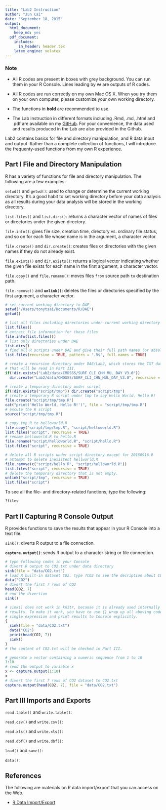 ```yaml
---
title: "Lab2 Instruction"
author: "Jun Cai"
date: "September 18, 2015"
output:
  html_document:
    keep_md: yes
  pdf_document:
    includes:
      in_header: header.tex
    latex_engine: xelatex
---
```


### Note

- All R codes are present in boxes with grey background. You can run them in your R Console. Lines leading by `##` are outputs of R codes.

- All R codes are run correctly on my own Mac OS X. When you try them on your own computer, please customize your own working directory.

- The functions in **bold** are recommended to use.

- The Lab Instruction in different formats including .Rmd, .md, .html and .pdf are available on my [GitHub](https://github.com/caijun/DAE/tree/master/Lab2). For your convenience, the data used and results produced in the Lab are also provided in the Github.

Lab2 contains basics for file and directory manipulation, and R data input and output. Rather than a complete collection of functions, I will introduce the frequenty-used functions from my own R experience.

## Part I File and Directory Manipulation

R has a variety of functions for file and directory manipulation. The following are a few examples:

`setwd()` and `getwd()`: used to change or determine the current working directory. It's a good habit to set working directory before your data analysis as all results during your data analysis will be stored in the working directory.

`list.files()` and `list.dirs()`: returns a character vector of names of files or directories under the given directory.

`file.info()`: gives file size, creation time, directory vs. ordinary file status, and so on for each file whose name is in the argument, a character vector.

`file.create()` and `dir.create()`: creates files or directories with the given names if they do not already exist.

`file.exists()` and `dir.exists()`: returns a logical vector indicating whether the given file exists for each name in the first argument, a character vector.

`file.copy()` and `file.rename()`: moves files `from` source path `to` destination path. 

`file.remove()` and **`unlink()`**: deletes the files or directories specified by the first argument, a character vector.

```r
# set current working directory to DAE
setwd("/Users/tonytsai/Documents/R/DAE")
getwd()

# list all files including directories under current working directory DAE
list.files()
# extract file information for those files
file.info(list.files())
# list only directories under DAE
list.dirs()
# find all R scripts under DAE and give their full path names (or absolute paths)
list.files(recursive = TRUE, pattern = ".R$", full.names = TRUE)

# create a recursive directory under DAE/Lab2, which stores the TXT data 
# that will be read in Part III.
if(!dir.exists("Lab2/data/CMDSSS/SURF_CLI_CHN_MUL_DAY_V3.0"))
  dir.create("Lab2/data/CMDSSS/SURF_CLI_CHN_MUL_DAY_V3.0", recursive = TRUE)

# create a temporary directory under script
if(!dir.exists("script/tmp")) dir.create("script/tmp")
# create a temporary R script under tmp to say Hello World, Hello R!
file.create("script/tmp/tmp.R")
cat("print('Hello World, Hello R!')", file = "script/tmp/tmp.R")
# excute the R script
source("script/tmp/tmp.R")

# copy tmp.R to helloworld.R
file.copy("script/tmp/tmp.R", "script/helloworld.R")
list.files("script", recursive = TRUE)
# rename helloworld.R to hello.R
file.rename("script/helloworld.R", "script/hello.R")
list.files("script", recursive = TRUE)

# delete all R scripts under script directory except for 20150916.R
# attempt to delete inexistent hellworld.R
file.remove(c("script/hello.R", "script/helloworld.R"))
list.files("script", recursive = TRUE)
# delete the temporary directory that is not empty.
unlink("script/tmp", recursive = TRUE)
list.files("script")
```

To see all the file- and directory-related functions, type the following:

```r
?files
```

## Part II Capturing R Console Output

R provides functions to save the results that appear in your R Console into a text file.

`sink()`: diverts R output to a file connection.

**`capture.output()`**: sends R output to a character string or file connection.

```r
# type following codes in your Console
# divert R output to CO2.txt under data directory
sink(file = "data/CO2.txt")
# load R built-in dataset CO2. type ?CO2 to see the decription about CO2 dataset.
data("CO2")
# divert the first 7 rows of CO2
head(CO2, 7)
# end the divertion
sink()
```

```r
# sink() does not work in knitr, because it is already used internally to capture 
# results. To make it work, you have to use {} wrap up all aboving code in a 
# single expression and print results to Console explicitly.
{
  sink(file = "data/CO2.txt")
  data("CO2")
  print(head(CO2, 7))
  sink()
}
# the content of CO2.txt will be checked in Part III.
```

```r
# generate a vector containing a numeric sequence from 1 to 10
1:10
# send the output to variable x
x <- capture.output(1:10)
x
# divert the first 7 rows of CO2 dataset to CO2.txt
capture.output(head(CO2, 7), file = "data/CO2.txt")
```

## Part III Imports and Exports

`read.table()` and `write.table()`:

`read.csv()` and `write.csv()`:

`read.xls()` and `write.xls()`:

`read.dbf()` and `write.dbf()`:

`load()` and `save()`:

`data()`:

## References

The following are materials on R data import/export that you can access on the Web.

- [R Data Import/Export](https://cran.r-project.org/doc/manuals/r-release/R-data.html)
